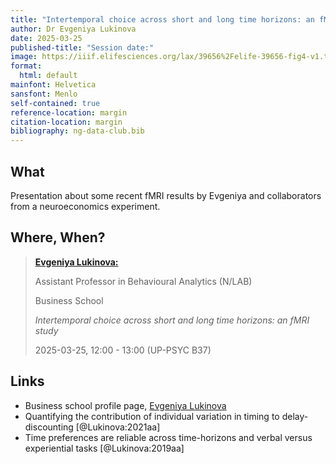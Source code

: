 ```yaml
---
title: "Intertemporal choice across short and long time horizons: an fMRI study"
author: Dr Evgeniya Lukinova 
date: 2025-03-25
published-title: "Session date:"
image: https://iiif.elifesciences.org/lax/39656%2Felife-39656-fig4-v1.tif/full/1500,/0/default.jpg
format:
  html: default
mainfont: Helvetica
sansfont: Menlo 
self-contained: true
reference-location: margin
citation-location: margin
bibliography: ng-data-club.bib
---
```


## What 

Presentation about some recent fMRI results by Evgeniya and collaborators from a neuroeconomics experiment.

## Where, When?

>[**Evgeniya Lukinova:**](https://www.nottingham.ac.uk/business/people/lizel.phtml) 
>
>Assistant Professor in Behavioural Analytics (N/LAB)
>
>Business School
>
>*Intertemporal choice across short and long time horizons: an fMRI study* 
>
>2025-03-25, 12:00 - 13:00 (UP-PSYC B37) 

## Links

- Business school profile page, [Evgeniya Lukinova](https://www.nottingham.ac.uk/business/people/lizel.phtml) 
- Quantifying the contribution of individual variation in timing to delay-discounting [@Lukinova:2021aa]
- Time preferences are reliable across time-horizons and verbal versus experiential tasks [@Lukinova:2019aa]
